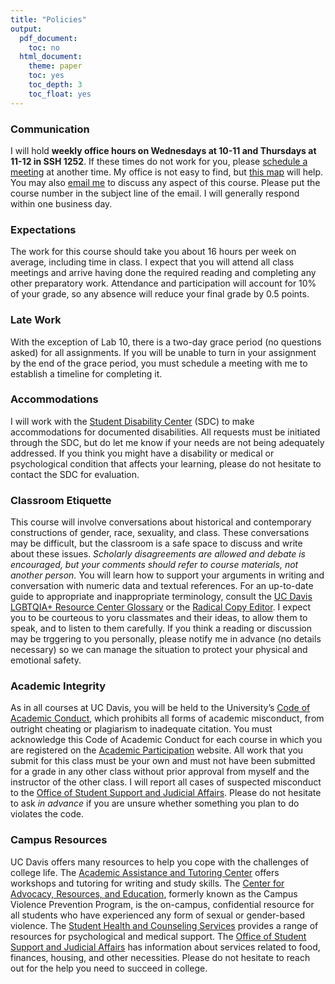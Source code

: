 ```yaml
---
title: "Policies"
output:
  pdf_document:
    toc: no
  html_document:
    theme: paper
    toc: yes
    toc_depth: 3
    toc_float: yes
---
```

### Communication
I will hold **weekly office hours on Wednesdays at 10-11 and Thursdays at 11-12 in SSH 1252**. If these times do not work for you, please [schedule a meeting](http://ekmerchant.youcanbook.me) at another time. My office is not easy to find, but [this map](http://emilyklancher.com/Map_SSH1252.pdf) will help. You may also [email me](mailto:ekmerchant@ucdavis.edu) to discuss any aspect of this course. Please put the course number in the subject line of the email. I will generally respond within one business day.

### Expectations
The work for this course should take you about 16 hours per week on average, including time in class. I expect that you will attend all class meetings and arrive having done the required reading and completing any other preparatory work. Attendance and participation will account for 10% of your grade, so any absence will reduce your final grade by 0.5 points.

### Late Work
With the exception of Lab 10, there is a two-day grace period (no questions asked) for all assignments. If you will be unable to turn in your assignment by the end of the grace period, you must schedule a meeting with me to establish a timeline for completing it.

### Accommodations
I will work with the [Student Disability Center](http://sdc.ucdavis.edu) (SDC) to make accommodations for documented disabilities. All requests must be initiated through the SDC, but do let me know if your needs are not being adequately addressed. If you think you might have a disability or medical or psychological condition that affects your learning, please do not hesitate to contact the SDC for evaluation.

### Classroom Etiquette
This course will involve conversations about historical and contemporary constructions of gender, race, sexuality, and class. These conversations may be difficult, but the classroom is a safe space to discuss and write about these issues. *Scholarly disagreements are allowed and debate is encouraged, but your comments should refer to course materials, not another person.* You will learn how to support your arguments in writing and conversation with numeric data and textual references. For an up-to-date guide to appropriate and inappropriate terminology, consult the [UC Davis LGBTQIA+ Resource Center Glossary](http://lgbtqia.ucdavis.edu/educated/glossary) or the [Radical Copy Editor](http://radicalcopyeditor.com). I expect you to be courteous to yoru classmates and their ideas, to allow them to speak, and to listen to them carefully. If you think a reading or discussion may be trggering to you personally, please notify me in advance (no details necessary) so we can manage the situation to protect your physical and emotional safety.

### Academic Integrity
As in all courses at UC Davis, you will be held to the University's [Code of Academic Conduct](http://sja.ucdavis.edu/files/cac.pdf), which prohibits all forms of academic misconduct, from outright cheating or plagiarism to inadequate citation. You must acknowledge this Code of Academic Conduct for each course in which you are registered on the [Academic Participation](http://participate.ucdavis.edu) website. All work that you submit for this class must be your own and must not have been submitted for a grade in any other class without prior approval from myself and the instructor of the other class. I will report all cases of suspected misconduct to the [Office of Student Support and Judicial Affairs](http://ossja.ucdavis.edu). Please do not hesitate to ask *in advance* if you are unsure whether something you plan to do violates the code.

### Campus Resources
UC Davis offers many resources to help you cope with the challenges of college life. The [Academic Assistance and Tutoring Center](http://success.ucdavis.edu/aat/index.html) offers workshops and tutoring for writing and study skills. The [Center for Advocacy, Resources, and Education](http://care.ucdavis.edu), formerly known as the Campus Violence Prevention Program, is the on-campus, confidential resource for all students who have experienced any form of sexual or gender-based violence. The [Student Health and Counseling Services](http://shcs.ucdavis.edu) provides a range of resources for psychological and medical support. The [Office of Student Support and Judicial Affairs](https://ossja.ucdavis.edu/resources) has information about services related to food, finances, housing, and other necessities. Please do not hesitate to reach out for the help you need to succeed in college.
